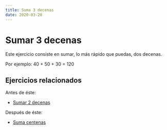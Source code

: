 ```yaml
---
title: Suma 3 decenas
date: 2020-03-28
---
```



# Sumar 3 decenas

<SumaDecenas3 />

Este ejercicio consiste en sumar, lo más rápido que puedas, dos decenas.

Por ejemplo: 40 + 50 + 30 = 120

## Ejercicios relacionados

Antes de éste:

- [Sumar 2 decenas](/calculo-mental/suma-decenas)

Después de éste:

- [Suma centenas](/calculo-mental/suma-centenas)
